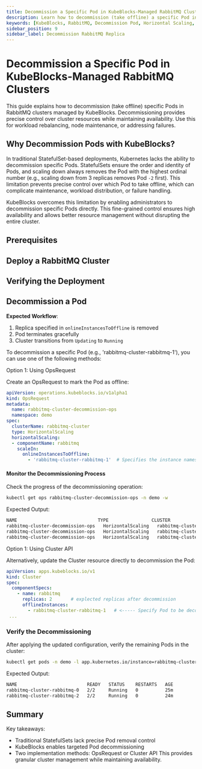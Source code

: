 ```yaml
---
title: Decommission a Specific Pod in KubeBlocks-Managed RabbitMQ Clusters
description: Learn how to decommission (take offline) a specific Pod in a RabbitMQ cluster managed by KubeBlocks.
keywords: [KubeBlocks, RabbitMQ, Decommission Pod, Horizontal Scaling, Kubernetes]
sidebar_position: 9
sidebar_label: Decommission RabbitMQ Replica
---
```





# Decommission a Specific Pod in KubeBlocks-Managed RabbitMQ Clusters

This guide explains how to decommission (take offline) specific Pods in RabbitMQ clusters managed by KubeBlocks. Decommissioning provides precise control over cluster resources while maintaining availability. Use this for workload rebalancing, node maintenance, or addressing failures.

## Why Decommission Pods with KubeBlocks?

In traditional StatefulSet-based deployments, Kubernetes lacks the ability to decommission specific Pods. StatefulSets ensure the order and identity of Pods, and scaling down always removes the Pod with the highest ordinal number (e.g., scaling down from 3 replicas removes Pod `-2` first). This limitation prevents precise control over which Pod to take offline, which can complicate maintenance, workload distribution, or failure handling.

KubeBlocks overcomes this limitation by enabling administrators to decommission specific Pods directly. This fine-grained control ensures high availability and allows better resource management without disrupting the entire cluster.

## Prerequisites


<Prerequisites />

## Deploy a RabbitMQ Cluster


<CreateCluster />

## Verifying the Deployment


<VerifyCluster />

## Decommission a Pod

**Expected Workflow**:

1. Replica specified in `onlineInstancesToOffline` is removed
2. Pod terminates gracefully
3. Cluster transitions from `Updating` to `Running`

To decommission a specific Pod (e.g., 'rabbitmq-cluster-rabbitmq-1'), you can use one of the following methods:

<Tabs>

  <TabItem value="opsRequest" label="OpsRequest API" default>

  Option 1: Using OpsRequest

  Create an OpsRequest to mark the Pod as offline:

  ```yaml
  apiVersion: operations.kubeblocks.io/v1alpha1
  kind: OpsRequest
  metadata:
    name: rabbitmq-cluster-decommission-ops
    namespace: demo
  spec:
    clusterName: rabbitmq-cluster
    type: HorizontalScaling
    horizontalScaling:
    - componentName: rabbitmq
      scaleIn:
        onlineInstancesToOffline:
          - 'rabbitmq-cluster-rabbitmq-1'  # Specifies the instance names that need to be taken offline
  ```

  #### Monitor the Decommissioning Process
  Check the progress of the decommissioning operation:

  ```bash
  kubectl get ops rabbitmq-cluster-decommission-ops -n demo -w
  ```
  Expected Output:

  ```bash
NAME                              TYPE                CLUSTER          STATUS    PROGRESS   AGE
rabbitmq-cluster-decommission-ops   HorizontalScaling   rabbitmq-cluster   Running   0/1        8s
rabbitmq-cluster-decommission-ops   HorizontalScaling   rabbitmq-cluster   Running   1/1        31s
rabbitmq-cluster-decommission-ops   HorizontalScaling   rabbitmq-cluster   Succeed   1/1        31s
  ```

  </TabItem>

  <TabItem value="ClusterAPI" label="Cluster API">

  Option 1: Using Cluster API

  Alternatively, update the Cluster resource directly to decommission the Pod:

  ```yaml
  apiVersion: apps.kubeblocks.io/v1
  kind: Cluster
  spec:
    componentSpecs:
      - name: rabbitmq
        replicas: 2       # explected replicas after decommission
        offlineInstances:
          - rabbitmq-cluster-rabbitmq-1   # <----- Specify Pod to be decommissioned
   ...
  ```
  </TabItem>

</Tabs>

### Verify the Decommissioning

After applying the updated configuration, verify the remaining Pods in the cluster:
```bash
kubectl get pods -n demo -l app.kubernetes.io/instance=rabbitmq-cluster
```

Expected Output:
```bash
NAME                          READY   STATUS    RESTARTS   AGE
rabbitmq-cluster-rabbitmq-0   2/2     Running   0          25m
rabbitmq-cluster-rabbitmq-2   2/2     Running   0          24m
```

## Summary
Key takeaways:
- Traditional StatefulSets lack precise Pod removal control
- KubeBlocks enables targeted Pod decommissioning
- Two implementation methods: OpsRequest or Cluster API
This provides granular cluster management while maintaining availability.